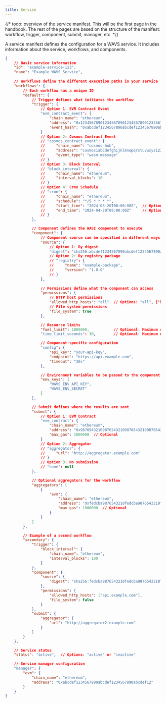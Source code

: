 ```yaml
---
title: Service
---
```


{/* todo: overview of the service manifest. This will be the first page in the handbook. The rest of the pages are based on the structure of the manifest: workflow, trigger, component, submit, manager, etc. */}


A service manifest defines the configuration for a WAVS service. It includes information about the service, workflows, and components.



```json
{
    // Basic service information
    "id": "example-service-123",
    "name": "Example WAVS Service",
    
    // Workflows define the different execution paths in your service
    "workflows": {
        // Each workflow has a unique ID
        "default": {
            // Trigger defines what initiates the workflow
            "trigger": {
                // Option 1: EVM Contract Event
                "evm_contract_event": {
                    "chain_name": "ethereum",
                    "address": "0x1234567890123456789012345678901234567890",
                    "event_hash": "0xabcdef1234567890abcdef1234567890abcdef1234567890abcdef1234567890"
                }
                // Option 2: Cosmos Contract Event
                // "cosmos_contract_event": {
                //     "chain_name": "cosmos-hub",
                //     "address": "cosmos1abcdefghijklmnopqrstuvwxyz1234567890",
                //     "event_type": "wasm.message"
                // }
                // Option 3: Block Interval
                // "block_interval": {
                //     "chain_name": "ethereum",
                //     "interval_blocks": 10
                // }
                // Option 4: Cron Schedule
                // "cron": {
                //     "chain_name": "ethereum",
                //     "schedule": "*/5 * * * *",
                //     "start_time": "2024-03-20T00:00:00Z",  // Optional
                //     "end_time": "2024-04-20T00:00:00Z"     // Optional
                // }
            },

            // Component defines the WASI component to execute
            "component": {
                // Component source can be specified in different ways
                "source": {
                    // Option 1: By digest
                    "digest": "sha256:abcdef1234567890abcdef1234567890abcdef1234567890abcdef1234567890"
                    // Option 2: By registry package
                    // "registry": {
                    //     "name": "example-package",
                    //     "version": "1.0.0"
                    // }
                },
                
                // Permissions define what the component can access
                "permissions": {
                    // HTTP host permissions
                    "allowed_http_hosts": "all"  // Options: "all", ["host1", "host2"], or "none"
                    // File system permissions
                    "file_system": true
                },

                // Resource limits
                "fuel_limit": 1000000,           // Optional: Maximum compute units
                "time_limit_seconds": 30,        // Optional: Maximum execution time

                // Component-specific configuration
                "config": {
                    "api_key": "your-api-key",
                    "endpoint": "https://api.example.com",
                    "timeout": "30s"
                },

                // Environment variables to be passed to the component
                "env_keys": [
                    "WAVS_ENV_API_KEY",
                    "WAVS_ENV_SECRET"
                ]
            },

            // Submit defines where the results are sent
            "submit": {
                // Option 1: EVM Contract
                "evm_contract": {
                    "chain_name": "ethereum",
                    "address": "0x9876543210987654321098765432109876543210",
                    "max_gas": 1000000  // Optional
                }
                // Option 2: Aggregator
                // "aggregator": {
                //     "url": "http://aggregator.example.com"
                // }
                // Option 3: No submission
                // "none": null
            },

            // Optional aggregators for the workflow
            "aggregators": [
                {
                    "evm": {
                        "chain_name": "ethereum",
                        "address": "0xfedcba9876543210fedcba9876543210fedcba98",
                        "max_gas": 1000000  // Optional
                    }
                }
            ]
        },

        // Example of a second workflow
        "secondary": {
            "trigger": {
                "block_interval": {
                    "chain_name": "ethereum",
                    "interval_blocks": 100
                }
            },
            "component": {
                "source": {
                    "digest": "sha256:fedcba9876543210fedcba9876543210fedcba9876543210fedcba9876543210"
                },
                "permissions": {
                    "allowed_http_hosts": ["api.example.com"],
                    "file_system": false
                }
            },
            "submit": {
                "aggregator": {
                    "url": "http://aggregator2.example.com"
                }
            }
        }
    },

    // Service status
    "status": "active",  // Options: "active" or "inactive"

    // Service manager configuration
    "manager": {
        "evm": {
            "chain_name": "ethereum",
            "address": "0xabcdef1234567890abcdef1234567890abcdef12"
        }
    }
}
```
